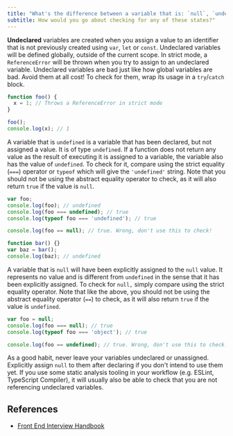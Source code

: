 ```yaml
---
title: "What's the difference between a variable that is: `null`, `undefined` or undeclared?"
subtitle: How would you go about checking for any of these states?"
---
```


**Undeclared** variables are created when you assign a value to an identifier that is not previously created using `var`, `let` or `const`. Undeclared variables will be defined globally, outside of the current scope. In strict mode, a `ReferenceError` will be thrown when you try to assign to an undeclared variable. Undeclared variables are bad just like how global variables are bad. Avoid them at all cost! To check for them, wrap its usage in a `try`/`catch` block.

```js
function foo() {
  x = 1; // Throws a ReferenceError in strict mode
}

foo();
console.log(x); // 1
```

A variable that is `undefined` is a variable that has been declared, but not assigned a value. It is of type `undefined`. If a function does not return any value as the result of executing it is assigned to a variable, the variable also has the value of `undefined`. To check for it, compare using the strict equality (`===`) operator or `typeof` which will give the `'undefined'` string. Note that you should not be using the abstract equality operator to check, as it will also return `true` if the value is `null`.

```js
var foo;
console.log(foo); // undefined
console.log(foo === undefined); // true
console.log(typeof foo === 'undefined'); // true

console.log(foo == null); // true. Wrong, don't use this to check!

function bar() {}
var baz = bar();
console.log(baz); // undefined
```

A variable that is `null` will have been explicitly assigned to the `null` value. It represents no value and is different from `undefined` in the sense that it has been explicitly assigned. To check for `null,` simply compare using the strict equality operator. Note that like the above, you should not be using the abstract equality operator (`==`) to check, as it will also return `true` if the value is `undefined`.

```js
var foo = null;
console.log(foo === null); // true
console.log(typeof foo === 'object'); // true

console.log(foo == undefined); // true. Wrong, don't use this to check!
```

As a good habit, never leave your variables undeclared or unassigned. Explicitly assign `null` to them after declaring if you don't intend to use them yet. If you use some static analysis tooling in your workflow (e.g. ESLint, TypeScript Compiler), it will usually also be able to check that you are not referencing undeclared variables.

## References

- [Front End Interview Handbook](https://www.frontendinterviewhandbook.com/javascript-questions)
